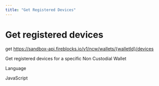 ```yaml
---
title: "Get Registered Devices"
---
```

  
  # Get registered devices

get https://sandbox-api.fireblocks.io/v1/ncw/wallets/{walletId}/devices

Get registered devices for a specific Non Custodial Wallet

Language

JavaScript